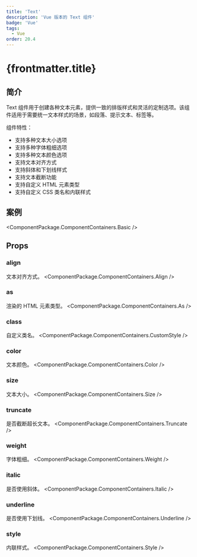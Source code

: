 ```yaml
---
title: 'Text'
description: 'Vue 版本的 Text 组件'
badge: 'Vue'
tags:
  - Vue
order: 20.4
---
```



# {frontmatter.title}

## 简介

Text 组件用于创建各种文本元素，提供一致的排版样式和灵活的定制选项。该组件适用于需要统一文本样式的场景，如段落、提示文本、标签等。

组件特性：

- 支持多种文本大小选项
- 支持多种字体粗细选项
- 支持多种文本颜色选项
- 支持文本对齐方式
- 支持斜体和下划线样式
- 支持文本截断功能
- 支持自定义 HTML 元素类型
- 支持自定义 CSS 类名和内联样式

## 案例

<ComponentPackage.ComponentContainers.Basic />

## Props

### align
文本对齐方式。
<ComponentPackage.ComponentContainers.Align />

### as
渲染的 HTML 元素类型。
<ComponentPackage.ComponentContainers.As />

### class
自定义类名。
<ComponentPackage.ComponentContainers.CustomStyle />

### color
文本颜色。
<ComponentPackage.ComponentContainers.Color />

### size
文本大小。
<ComponentPackage.ComponentContainers.Size />

### truncate
是否截断超长文本。
<ComponentPackage.ComponentContainers.Truncate />

### weight
字体粗细。
<ComponentPackage.ComponentContainers.Weight />

### italic
是否使用斜体。
<ComponentPackage.ComponentContainers.Italic />

### underline
是否使用下划线。
<ComponentPackage.ComponentContainers.Underline />

### style
内联样式。
<ComponentPackage.ComponentContainers.Style />